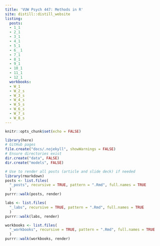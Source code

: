 ```yaml
---
title: 'VUW Psych 447: Methods in R'
site: distill::distill_website
listing:
  posts:
  - 1_1
  - 2_1
  - 3_1
  - 4_1
  - 5_1
  - 6__1
  - 7_1
  - 8_1
  - 9_1
  - 10_1
  - 11_1
  - 12_1
  workbooks:
  - W_1
  - W_2_s
  - W_3_s
  - W_4_s
  - W_5_s
  - W_6_s
  - W_7_s
  - W_8_s
---
```


```r
knitr::opts_chunk$set(echo = FALSE)
```

```r
library(here)
# GitHub pages
file.create("docs/.nojekyll", showWarnings = FALSE)
# Ensure directories exist
dir.create("data", FALSE)
dir.create("models", FALSE)
```

```r
# Use to render all posts (article and slide deck) if needed
library(rmarkdown)
posts <- list.files(
  "_posts", recursive = TRUE, pattern = ".Rmd", full.names = TRUE
  )
purrr::walk(posts, render)

labs <- list.files(
  "_labs", recursive = TRUE, pattern = ".Rmd", full.names = TRUE
  )
purrr::walk(labs, render)

workbooks <- list.files(
  "_workbooks", recursive = TRUE, pattern = ".Rmd", full.names = TRUE
  )
purrr::walk(workbooks, render)
```

